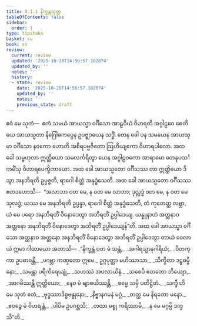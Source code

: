 ```yaml
---
title: 8.1.1 နိက္ခန္တသုတ္တ
tableOfContents: false
sidebar:
  order: 1
type: tipitaka
basket: su
book: sn
review:
  current: review
  updated: '2025-10-20T14:56:57.182874'
  updated_by: ''
  notes: ''
  history:
  - state: review
    date: '2025-10-20T14:56:57.182874'
    updated_by: ''
    notes: ''
    previous_state: draft
---
```



<DynamicBreadcrumb />


<ReviewStatus review={frontmatter.review} showDetails={true} />

<HypothesisAnnotation frontmatter={frontmatter} />

<Division number="209" book="sn" e="ch" v="18" p="309">

<Paragraph number="1300" book="sn">
ဧဝံ မေ သုတံ—  ဧကံ သမယံ အာယသ္မာ ဝင်္ဂီသော အာဠဝိယံ ဝိဟရတိ အဂ္ဂါဠဝေ စေတိယေ အာယသ္မတာ နိဂြေါဓကပ္ပေန ဥပဇ္ဈာယေန သဒ္ဓိံ. တေန ခေါ ပန သမယေန အာယသ္မာ ဝင်္ဂီသော နဝကော ဟောတိ အစိရပဗ္ဗဇိတော ဩဟိယျကော ဝိဟာရပါလော. အထ ခေါ သမ္ဗဟုလာ ဣတ္ထိယော သမလင်္ကရိတွာ ယေန အဂ္ဂါဠဝကော အာရာမော တေနုပသင်္ကမိံသု ဝိဟာရပေက္ခိကာယော. အထ ခေါ အာယသ္မတော ဝင်္ဂီသဿ တာ ဣတ္ထိယော ဒိသွာ အနဘိရတိ ဥပ္ပဇ္ဇတိ, ရာဂေါ စိတ္တံ အနုဒ္ဓံသေတိ. အထ ခေါ အာယသ္မတော ဝင်္ဂီသဿ ဧတဒဟောသိ—  “အလာဘာ ဝတ မေ, န ဝတ မေ လာဘာ; ဒုလ္လဒ္ဓံ ဝတ မေ, န ဝတ မေ သုလဒ္ဓံ; ယဿ မေ အနဘိရတိ ဥပ္ပန္နာ, ရာဂေါ စိတ္တံ အနုဒ္ဓံသေတိ, တံ ကုတေတ္ထ လဗ္ဘာ, ယံ မေ ပရော အနဘိရတိံ ဝိနောဒေတွာ အဘိရတိံ ဥပ္ပါဒေယျ. ယန္နူနာဟံ အတ္တနာဝ အတ္တနော အနဘိရတိံ ဝိနောဒေတွာ အဘိရတိံ ဥပ္ပါဒေယျန်”တိ. အထ ခေါ အာယသ္မာ ဝင်္ဂီသော အတ္တနာဝ အတ္တနော အနဘိရတိံ ဝိနောဒေတွာ အဘိရတိံ ဥပ္ပါဒေတွာ တာယံ ဝေလာယံ ဣမာ ဂါထာယော အဘာသိ—
</Paragraph>

<Paragraph number="1301" type="verses" book="sn">
_“နိက္ခန္တံ ဝတ မံ သန္တံ,_  
_အဂါရသ္မာနဂါရိယံ;_  
_ဝိတက္ကာ ဥပဓာဝန္တိ,_  
_ပဂဗ္ဘာ ကဏှတော ဣမေ._  

</Paragraph>

<Paragraph number="1302" type="verses" book="sn">
ဥဂ္ဂပုတ္တာ မဟိဿာသာ,_  
_သိက္ခိတာ ဒဠှဓမ္မိနော;_  
_သမန္တာ ပရိကိရေယျုံ,_  
_သဟဿံ အပလာယိနံ._  

</Paragraph>

<Paragraph number="1303" type="verses" book="sn">
_သစေပိ ဧတတော ဘိယျော,_  
_အာဂမိဿန္တိ ဣတ္ထိယော;_  
_နေဝ မံ ဗျာဓယိဿန္တိ,_  
_ဓမ္မေ သမှိ ပတိဋ္ဌိတံ._  

</Paragraph>

<Paragraph number="1304" type="verses" book="sn">
_သက္ခီ ဟိ မေ သုတံ ဧတံ,_  
_ဗုဒ္ဓဿာဒိစ္စဗန္ဓုနော;_  
_နိဗ္ဗာနဂမနံ မဂ္ဂံ,_  
_တတ္ထ မေ နိရတော မနော._  

</Paragraph>

<Paragraph number="1305" type="verses" book="sn">
_ဧဝဉ္စေ မံ ဝိဟရန္တံ,_  
_ပါပိမ ဥပဂစ္ဆသိ;_  
_တထာ မစ္စု ကရိဿာမိ,_  
_န မေ မဂ္ဂမ္ပိ ဒက္ခသီ”တိ._
</Paragraph>
</Division>